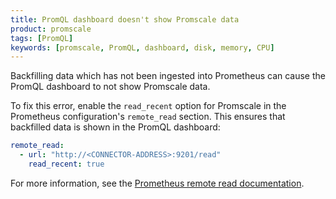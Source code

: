 ```yaml
---
title: PromQL dashboard doesn't show Promscale data
product: promscale
tags: [PromQL]
keywords: [promscale, PromQL, dashboard, disk, memory, CPU]
---
```


<!---
* Keep this section in alphabetical order
* Use this format for writing troubleshooting sections:
 - Cause: What causes the problem?
 - Consequence: What does the user see when they hit this problem?
 - Fix/Workaround: What can the user do to fix or work around the problem? Provide a "Resolving" Procedure if required.
 - Result: When the user applies the fix, what is the result when the same action is applied?
* Copy this comment at the top of every troubleshooting page
-->

Backfilling data which has not been ingested into Prometheus can cause the
PromQL dashboard to not show Promscale data.

To fix this error, enable the `read_recent` option for Promscale in the
Prometheus configuration's `remote_read` section. This ensures that backfilled
data is shown in the PromQL dashboard:
```yml
remote_read:
  - url: "http://<CONNECTOR-ADDRESS>:9201/read"
    read_recent: true
```

For more information, see the
[Prometheus remote read documentation][prometheus-remote-read].

[prometheus-remote-read]: https://prometheus.io/docs/prometheus/latest/configuration/configuration/#remote_read
